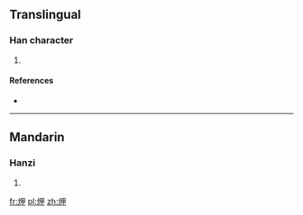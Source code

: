 ==Translingual==

===Han character===
{{Han char|rn=86|rad=火|as=05|sn=9|four=|canj=火田中 (FWL)}}

# {{defn|Han|sort=火05}}

====References====
* {{Han ref|kx=0668.050|dkj=18933|dj=1077.090|hdz=32195.100|uh=70A0|ud=28832}}

----

==Mandarin==

===Hanzi===
{{cmn-hanzi|pin=[[xiá]] ([[xia2]])|wg=hsia<sup>2</sup>}}

# {{defn|lang=cmn|sort=火05}}

[[fr:炠]]
[[pl:炠]]
[[zh:炠]]